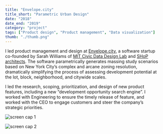 ```yaml
---
title: "Envelope.city"
title_short: "Parametric Urban Design"
date: "2018"
date_end: "2019"
category: "project"
tags: ["Product design", "Product management", "Data visualization"]
thumb: "./thumb.png"
---
```

I led product management and design at [Envelope.city](https://envelope.city/), a software startup co-founded by Sarah Williams of [MIT Civic Data Design Lab](https://civicdatadesignlab.mit.edu/) and [SHoP architects](https://www.shoparc.com/). The software parametrically generates massing study scenarios based on New York City’s complex and arcane zoning resolution, dramatically simplifying the process of assessing development potential at the lot, block, neighborhood, and citywide scales.

I led the research, scoping, prioritization, and design of new product features, including a new “development opportunity search engine”. I worked with Engineering to ensure the timely release of feature, and worked with the CEO to engage customers and steer the company’s strategic priorities.

![screen cap 1](screen-cap-1.png "Envelope's parametric massing generation algorithm")

![screen cap 2](screen-cap-2.png "User interface")